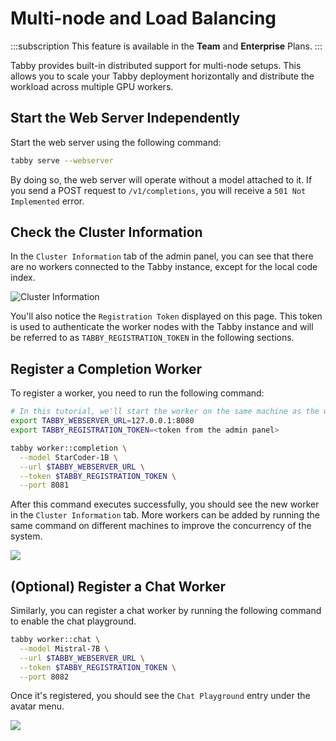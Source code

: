 
# Multi-node and Load Balancing

:::subscription
This feature is available in the **Team** and **Enterprise** Plans.
:::

Tabby provides built-in distributed support for multi-node setups. This allows you to scale your Tabby deployment horizontally and distribute the workload across multiple GPU workers.

## Start the Web Server Independently

Start the web server using the following command:

```bash
tabby serve --webserver
```

By doing so, the web server will operate without a model attached to it. If you send a POST request to `/v1/completions`, you will receive a `501 Not Implemented` error.

## Check the Cluster Information

In the `Cluster Information` tab of the admin panel, you can see that there are no workers connected to the Tabby instance, except for the local code index.

![Cluster Information](./cluster-information.png)

You'll also notice the `Registration Token` displayed on this page. This token is used to authenticate the worker nodes with the Tabby instance and will be referred to as `TABBY_REGISTRATION_TOKEN` in the following sections.

## Register a Completion Worker

To register a worker, you need to run the following command:

```bash
# In this tutorial, we'll start the worker on the same machine as the web server.
export TABBY_WEBSERVER_URL=127.0.0.1:8080
export TABBY_REGISTRATION_TOKEN=<token from the admin panel>

tabby worker::completion \
  --model StarCoder-1B \
  --url $TABBY_WEBSERVER_URL \
  --token $TABBY_REGISTRATION_TOKEN \
  --port 8081
```

After this command executes successfully, you should see the new worker in the `Cluster Information` tab.
More workers can be added by running the same command on different machines to improve the concurrency of the system.

<img src={CompletionWorkerUrl} width={720} />

## (Optional) Register a Chat Worker

Similarly, you can register a chat worker by running the following command to enable the chat playground.

```bash
tabby worker::chat \
  --model Mistral-7B \
  --url $TABBY_WEBSERVER_URL \
  --token $TABBY_REGISTRATION_TOKEN \
  --port 8082
```

Once it's registered, you should see the `Chat Playground` entry under the avatar menu.

<img src={ChatPlaygroundUrl} width={360} />